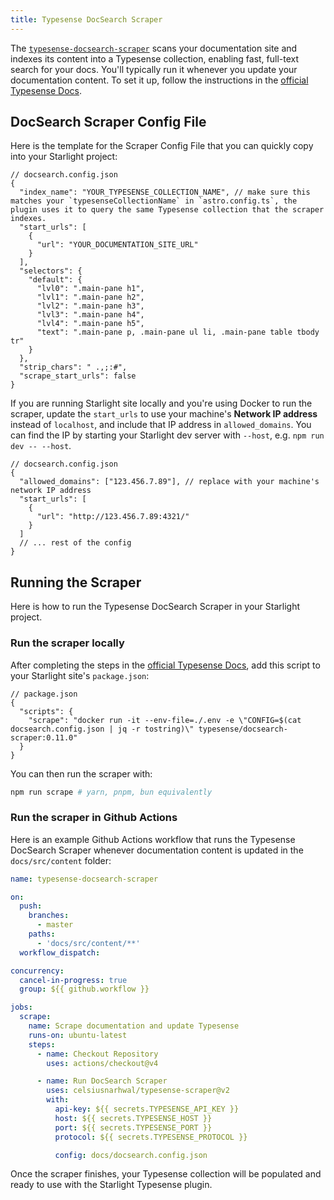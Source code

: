 ```yaml
---
title: Typesense DocSearch Scraper
---
```



The <a href='https://github.com/typesense/typesense-docsearch-scraper' target='_blank'> `typesense-docsearch-scraper`</a> scans your documentation site and indexes its content into a Typesense collection, enabling fast, full-text search for your docs.
You'll typically run it whenever you update your documentation content. To set it up, follow the instructions in the <a href="https://typesense.org/docs/guide/docsearch.html#step-1-set-up-docsearch-scraper" target='_blank'>official Typesense Docs</a>.

## DocSearch Scraper Config File

Here is the template for the Scraper Config File that you can quickly copy into your Starlight project:

```jsonc
// docsearch.config.json
{
  "index_name": "YOUR_TYPESENSE_COLLECTION_NAME", // make sure this matches your `typesenseCollectionName` in `astro.config.ts`, the plugin uses it to query the same Typesense collection that the scraper indexes.
  "start_urls": [
    {
      "url": "YOUR_DOCUMENTATION_SITE_URL"
    }
  ],
  "selectors": {
    "default": {
      "lvl0": ".main-pane h1",
      "lvl1": ".main-pane h2",
      "lvl2": ".main-pane h3",
      "lvl3": ".main-pane h4",
      "lvl4": ".main-pane h5",
      "text": ".main-pane p, .main-pane ul li, .main-pane table tbody tr"
    }
  },
  "strip_chars": " .,;:#",
  "scrape_start_urls": false
}
```

<Aside type="tip">

If you are running Starlight site locally and you're using Docker to run the scraper, update the `start_urls` to use your machine's **Network IP address** instead of `localhost`, and include that IP address in `allowed_domains`. You can find the IP by starting your Starlight dev server with `--host`, e.g. `npm run dev -- --host`.

```jsonc
// docsearch.config.json
{
  "allowed_domains": ["123.456.7.89"], // replace with your machine's network IP address
  "start_urls": [
    {
      "url": "http://123.456.7.89:4321/"
    }
  ]
  // ... rest of the config
}
```

</Aside>

## Running the Scraper

Here is how to run the Typesense DocSearch Scraper in your Starlight project.

### Run the scraper locally

After completing the steps in the <a href="https://typesense.org/docs/guide/docsearch.html#run-the-scraper" target='_blank'>official Typesense Docs</a>, add this script to your Starlight site's `package.json`:

```jsonc
// package.json
{
  "scripts": {
    "scrape": "docker run -it --env-file=./.env -e \"CONFIG=$(cat docsearch.config.json | jq -r tostring)\" typesense/docsearch-scraper:0.11.0"
  }
}
```

You can then run the scraper with:

```bash
npm run scrape # yarn, pnpm, bun equivalently
```

### Run the scraper in Github Actions

Here is an example Github Actions workflow that runs the Typesense DocSearch Scraper whenever documentation content is updated in the `docs/src/content` folder:

```yaml
name: typesense-docsearch-scraper

on:
  push:
    branches:
      - master
    paths:
      - 'docs/src/content/**'
  workflow_dispatch:

concurrency:
  cancel-in-progress: true
  group: ${{ github.workflow }}

jobs:
  scrape:
    name: Scrape documentation and update Typesense
    runs-on: ubuntu-latest
    steps:
      - name: Checkout Repository
        uses: actions/checkout@v4

      - name: Run DocSearch Scraper
        uses: celsiusnarhwal/typesense-scraper@v2
        with:
          api-key: ${{ secrets.TYPESENSE_API_KEY }}
          host: ${{ secrets.TYPESENSE_HOST }}
          port: ${{ secrets.TYPESENSE_PORT }}
          protocol: ${{ secrets.TYPESENSE_PROTOCOL }}

          config: docs/docsearch.config.json
```

Once the scraper finishes, your Typesense collection will be populated and ready to use with the Starlight Typesense plugin.

